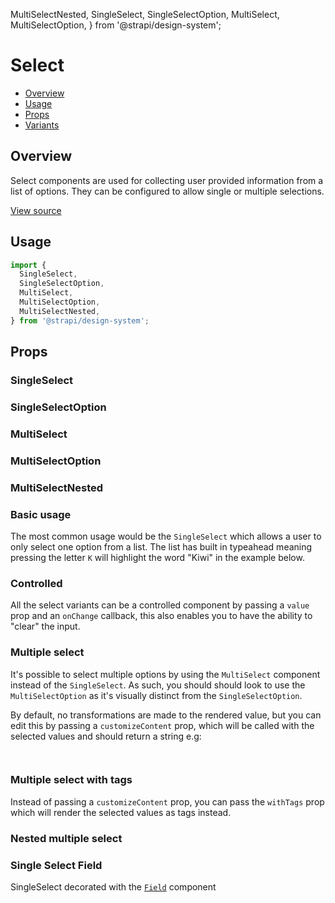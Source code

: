   MultiSelectNested,
  SingleSelect,
  SingleSelectOption,
  MultiSelect,
  MultiSelectOption,
} from '@strapi/design-system';


<Meta of={SelectStories} />

# Select

- [Overview](#overview)
- [Usage](#usage)
- [Props](#props)
- [Variants](#variants)

## Overview

Select components are used for collecting user provided information from a list of options. They can
be configured to allow single or multiple selections.

[View source](https://github.com/strapi/design-system/tree/main/packages/strapi-design-system/src/Select)

## Usage

```js
import {
  SingleSelect,
  SingleSelectOption,
  MultiSelect,
  MultiSelectOption,
  MultiSelectNested,
} from '@strapi/design-system';
```

<Canvas of={SelectStories.Base} />

## Props

### SingleSelect

<ArgsTable of={SingleSelect} />

### SingleSelectOption

<ArgsTable of={SingleSelectOption} />

### MultiSelect

<ArgsTable of={MultiSelect} />

### MultiSelectOption

<ArgsTable of={MultiSelectOption} />

### MultiSelectNested

<ArgsTable of={MultiSelectNested} />

### Basic usage

The most common usage would be the `SingleSelect` which allows a user to only select one option from a list.
The list has built in typeahead meaning pressing the letter `K` will highlight the word "Kiwi" in the example below.

<Canvas of={SelectStories.Base} />

### Controlled

All the select variants can be a controlled component by passing a `value` prop and an `onChange` callback, this also
enables you to have the ability to "clear" the input.

<Canvas of={SelectStories.Controlled} />

### Multiple select

It's possible to select multiple options by using the `MultiSelect` component instead of the `SingleSelect`.
As such, you should should look to use the `MultiSelectOption` as it's visually distinct from the `SingleSelectOption`.

By default, no transformations are made to the rendered value, but you can edit this by passing a `customizeContent` prop,
which will be called with the selected values and should return a string e.g:

```js
const customizeContent = (values: string[]) => `${values.length} are currently selected`;
```

<Canvas of={SelectStories.Multiple} />

### Multiple select with tags

Instead of passing a `customizeContent` prop, you can pass the `withTags` prop which will render the selected values as tags instead.

<Canvas of={SelectStories.MultipleWithTags} />

### Nested multiple select

<Canvas of={SelectStories.MultipleNestedSelect} />

### Single Select Field

SingleSelect decorated with the [`Field`](https://github.com/strapi/design-system/tree/main/packages/strapi-design-system/src/Field) component

<Canvas of={SelectStories.SingleSelectField} />
